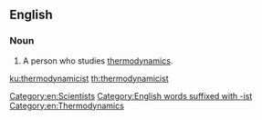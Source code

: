 ==English==

===Noun===
{{en-noun}}

# A person who studies [[thermodynamics]].

[[Category:en:Scientists]]
[[Category:English words suffixed with -ist]]

[[Category:en:Thermodynamics]]

[[ku:thermodynamicist]]
[[th:thermodynamicist]]